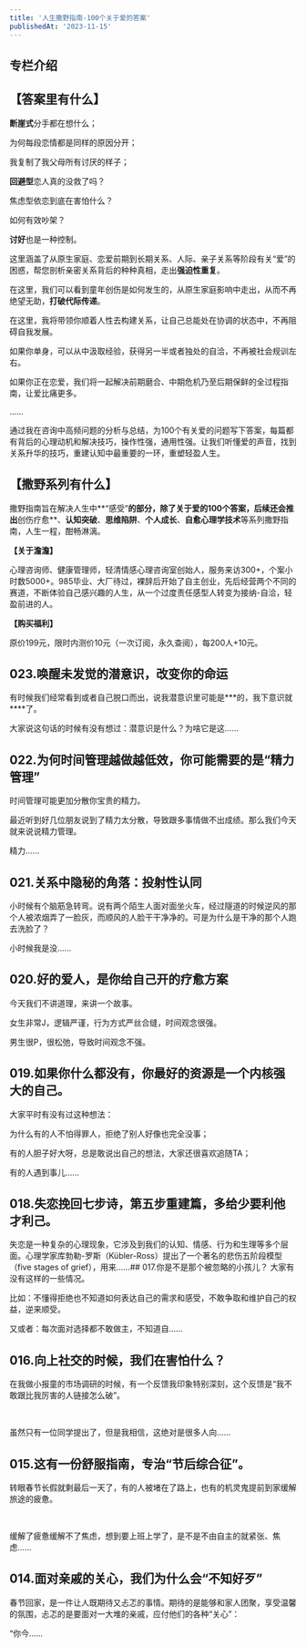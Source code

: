 ```yaml
---
title: '人生撒野指南-100个关于爱的答案'
publishedAt: '2023-11-15'
---
```


## 专栏介绍

**【答案里有什么】**
------------

**断崖式**分手都在想什么；

为何每段恋情都是同样的原因分开；

我复制了我父母所有讨厌的样子；

**回避型**恋人真的没救了吗？

焦虑型依恋到底在害怕什么？

如何有效吵架？

**讨好**也是一种控制。

这里涵盖了从原生家庭、恋爱前期到长期关系、人际、亲子关系等阶段有关“爱”的困惑，帮您剖析亲密关系背后的种种真相，走出**强迫性重复**。

在这里，我们可以看到童年创伤是如何发生的，从原生家庭影响中走出，从而不再绝望无助，**打破代际传递**。

在这里，我将带领你顺着人性去构建关系，让自己总能处在协调的状态中，不再阻碍自我发展。

如果你单身，可以从中汲取经验，获得另一半或者独处的自洽，不再被社会规训左右。

如果你正在恋爱，我们将一起解决前期磨合、中期危机乃至后期保鲜的全过程指南，让爱比痛更多。

……

通过我在咨询中高频问题的分析与总结，为100个有关爱的问题写下答案，每篇都有背后的心理动机和解决技巧，操作性强，通用性强。让我们听懂爱的声音，找到关系升华的技巧，重建认知中最重要的一环，重塑轻盈人生。    

**【撒野系列有什么】**
-------------

撒野指南旨在解决人生中**“感受”**的部分，除了关于爱的100个答案，后续还会推出**创伤疗愈**、**认知突破**、**思维陷阱**、**个人成长**、**自愈心理学技术**等系列撒野指南，人生一程，酣畅淋漓。

**【关于澹澹】**

心理咨询师、健康管理师，轻清情感心理咨询室创始人，服务来访300+，个案小时数5000+。985毕业、大厂待过，裸辞后开始了自主创业，先后经营两个不同的赛道，不断体验自己感兴趣的人生，从一个过度责任感型人转变为接纳-自洽，轻盈前进的人。

**【购买福利】**

原价199元，限时内测价10元（一次订阅，永久查阅），每200人+10元。

## 023.唤醒未发觉的潜意识，改变你的命运
有时候我们经常看到或者自己脱口而出，说我潜意识里可能是\*\*\*的，我下意识就\*\*\*\*了。
 

大家说这句话的时候有没有想过：潜意识是什么？为啥它是这......

## 022.为何时间管理越做越低效，你可能需要的是“精力管理”
时间管理可能更加分散你宝贵的精力。 

最近听到好几位朋友说到了精力太分散，导致跟多事情做不出成绩。那么我们今天就来说说精力管理。

精力......

## 021.关系中隐秘的角落：投射性认同
小时候有个脑筋急转弯。说有两个陌生人面对面坐火车，经过隧道的时候逆风的那个人被浓烟弄了一脸灰，而顺风的人脸干干净净的。可是为什么是干净的那个人跑去洗脸了？

小时候我是没......

## 020.好的爱人，是你给自己开的疗愈方案
今天我们不讲道理，来讲一个故事。

女生非常J，逻辑严谨，行为方式严丝合缝，时间观念很强。

男生很P，很松弛，导致时间观念不强。

## 019.如果你什么都没有，你最好的资源是一个内核强大的自己。
大家平时有没有过这种想法：

为什么有的人不怕得罪人，拒绝了别人好像也完全没事；

有的人胆子好大呀，总是敢说出自己的想法，大家还很喜欢追随TA；

有的人遇到事儿......

## 018.失恋挽回七步诗，第五步重建篇，多给少要利他才利己。
失恋是一种复杂的心理现象，它涉及到我们的认知、情感、行为和生理等多个层面。心理学家库勃勒-罗斯（Kübler-Ross）提出了一个著名的悲伤五阶段模型（five stages of grief），用来......## 017.你是不是那个被忽略的小孩儿？
大家有没有这样的一些情况。

比如：不懂得拒绝也不知道如何表达自己的需求和感受，不敢争取和维护自己的权益，逆来顺受。

又或者：每次面对选择都不敢做主，不知道自......

## 016.向上社交的时候，我们在害怕什么？
在我做小报童的市场调研的时候，有一个反馈我印象特别深刻，这个反馈是“我不敢跟比我厉害的人链接怎么破”。

 

虽然只有一位同学提出了，但是我相信，这绝对是很多人向......

## 015.这有一份舒服指南，专治“节后综合征”。
转眼春节长假就剩最后一天了，有的人被堵在了路上，也有的机灵鬼提前到家缓解旅途的疲惫。

 

缓解了疲惫缓解不了焦虑，想到要上班上学了，是不是不由自主的就紧张、焦虑......

## 014.面对亲戚的关心，我们为什么会“不知好歹”
春节回家，是一件让人既期待又忐忑的事情。期待的是能够和家人团聚，享受温馨的氛围，忐忑的是要面对一大堆的亲戚，应付他们的各种“关心”：

“你今......

